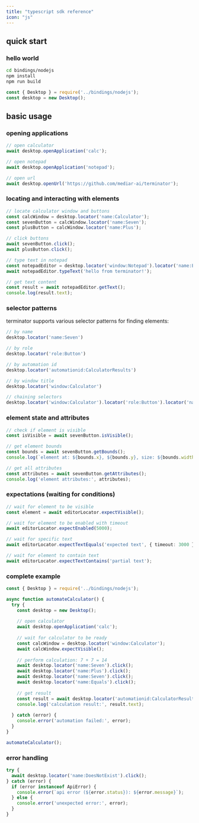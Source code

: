 ```yaml
---
title: "typescript sdk reference"
icon: "js"
---
```


## quick start

### hello world

```bash
cd bindings/nodejs
npm install
npm run build 
```

```typescript
const { Desktop } = require('../bindings/nodejs');
const desktop = new Desktop();
```

## basic usage

### opening applications

```typescript
// open calculator
await desktop.openApplication('calc');

// open notepad
await desktop.openApplication('notepad');

// open url
await desktop.openUrl('https://github.com/mediar-ai/terminator');
```

### locating and interacting with elements

```typescript
// locate calculator window and buttons
const calcWindow = desktop.locator('name:Calculator');
const sevenButton = calcWindow.locator('name:Seven');
const plusButton = calcWindow.locator('name:Plus');

// click buttons
await sevenButton.click();
await plusButton.click();

// type text in notepad
const notepadEditor = desktop.locator('window:Notepad').locator('name:Edit');
await notepadEditor.typeText('hello from terminator!');

// get text content
const result = await notepadEditor.getText();
console.log(result.text);
```

### selector patterns

terminator supports various selector patterns for finding elements:

```typescript
// by name
desktop.locator('name:Seven')

// by role
desktop.locator('role:Button')

// by automation id
desktop.locator('automationid:CalculatorResults')

// by window title
desktop.locator('window:Calculator')

// chaining selectors
desktop.locator('window:Calculator').locator('role:Button').locator('name:Seven')
```

### element state and attributes

```typescript
// check if element is visible
const isVisible = await sevenButton.isVisible();

// get element bounds
const bounds = await sevenButton.getBounds();
console.log(`element at: ${bounds.x}, ${bounds.y}, size: ${bounds.width}x${bounds.height}`);

// get all attributes
const attributes = await sevenButton.getAttributes();
console.log('element attributes:', attributes);
```

### expectations (waiting for conditions)

```typescript
// wait for element to be visible
const element = await editorLocator.expectVisible();

// wait for element to be enabled with timeout
await editorLocator.expectEnabled(5000);

// wait for specific text
await editorLocator.expectTextEquals('expected text', { timeout: 3000 });

// wait for element to contain text
await editorLocator.expectTextContains('partial text');
```

### complete example

```typescript
const { Desktop } = require('../bindings/nodejs');

async function automateCalculator() {
  try {
    const desktop = new Desktop();
    
    // open calculator
    await desktop.openApplication('calc');
    
    // wait for calculator to be ready
    const calcWindow = desktop.locator('window:Calculator');
    await calcWindow.expectVisible();
    
    // perform calculation: 7 + 7 = 14
    await desktop.locator('name:Seven').click();
    await desktop.locator('name:Plus').click();
    await desktop.locator('name:Seven').click();
    await desktop.locator('name:Equals').click();
    
    // get result
    const result = await desktop.locator('automationid:CalculatorResults').getText();
    console.log('calculation result:', result.text);
    
  } catch (error) {
    console.error('automation failed:', error);
  }
}

automateCalculator();
```

### error handling

```typescript
try {
  await desktop.locator('name:DoesNotExist').click();
} catch (error) {
  if (error instanceof ApiError) {
    console.error(`api error (${error.status}): ${error.message}`);
  } else {
    console.error('unexpected error:', error);
  }
}
```